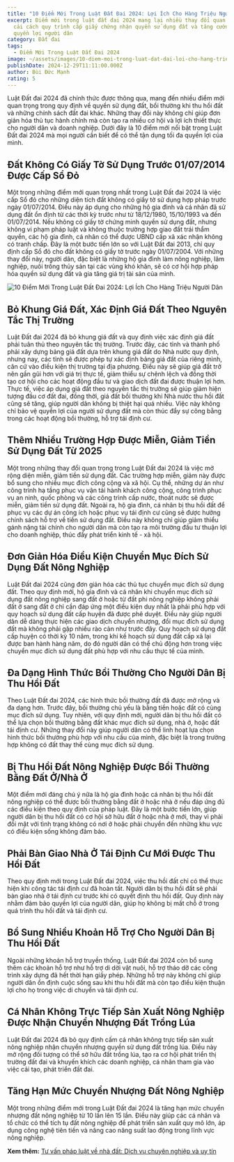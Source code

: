 ```yaml
---
title: "10 Điểm Mới Trong Luật Đất Đai 2024: Lợi Ích Cho Hàng Triệu Người Dân"
excerpt: Điểm mới trong luật đất đai 2024 mang lại nhiều thay đổi quan trọng,
  cải cách quy trình cấp giấy chứng nhận quyền sử dụng đất và tăng cường bảo vệ
  quyền lợi người dân
category: Đất đai
tags:
  - Điểm Mới Trong Luật Đất Đai 2024
image: ~/assets/images/10-diem-moi-trong-luat-dat-dai-loi-cho-hang-trieu-nguoi-dan.jpg
publishDate: 2024-12-29T11:11:00.000Z
author: Bùi Đức Mạnh
rating: 5
---
```

Luật Đất đai 2024 đã chính thức được thông qua, mang đến nhiều điểm mới quan trọng trong quy định về quyền sử dụng đất, bồi thường khi thu hồi đất và những chính sách đất đai khác. Những thay đổi này không chỉ giúp đơn giản hóa thủ tục hành chính mà còn tạo ra nhiều cơ hội và lợi ích thiết thực cho người dân và doanh nghiệp. Dưới đây là 10 điểm mới nổi bật trong Luật Đất đai 2024 mà mọi người cần biết để có thể tận dụng tối đa quyền lợi của mình.

## Đất Không Có Giấy Tờ Sử Dụng Trước 01/07/2014 Được Cấp Sổ Đỏ

Một trong những điểm mới quan trọng nhất trong Luật Đất đai 2024 là việc cấp Sổ đỏ cho những diện tích đất không có giấy tờ sử dụng hợp pháp trước ngày 01/07/2014. Điều này áp dụng cho những hộ gia đình và cá nhân đã sử dụng đất ổn định từ các thời kỳ trước như từ 18/12/1980, 15/10/1993 và đến 01/07/2014.
Nếu không có giấy tờ chứng minh quyền sử dụng đất, nhưng không vi phạm pháp luật và không thuộc trường hợp giao đất trái thẩm quyền, các hộ gia đình, cá nhân có thể được UBND cấp xã xác nhận không có tranh chấp. Đây là một bước tiến lớn so với Luật Đất đai 2013, chỉ quy định cấp Sổ đỏ cho đất không có giấy tờ trước ngày 01/07/2004. Với những thay đổi này, người dân, đặc biệt là những hộ gia đình làm nông nghiệp, lâm nghiệp, nuôi trồng thủy sản tại các vùng khó khăn, sẽ có cơ hội hợp pháp hóa quyền sử dụng đất và gia tăng giá trị tài sản của mình.

![10 Điểm Mới Trong Luật Đất Đai 2024: Lợi Ích Cho Hàng Triệu Người Dân](~/assets/images/10-diem-moi-trong-luat-dat-dai-co-loi-cho-hang-trieu-nguoi-dan.jpg "10 Điểm Mới Trong Luật Đất Đai 2024: Lợi Ích Cho Hàng Triệu Người Dân")

## Bỏ Khung Giá Đất, Xác Định Giá Đất Theo Nguyên Tắc Thị Trường

Luật Đất đai 2024 đã bỏ khung giá đất và quy định việc xác định giá đất phải tuân thủ theo nguyên tắc thị trường. Trước đây, các tỉnh và thành phố phải xây dựng bảng giá đất dựa trên khung giá đất do Nhà nước quy định, nhưng nay, các tỉnh sẽ được phép tự xác định bảng giá đất của riêng mình, căn cứ vào điều kiện thị trường tại địa phương. Điều này sẽ giúp giá đất trở nên gần gũi hơn với giá trị thực tế, giảm thiểu sự chênh lệch và đồng thời tạo cơ hội cho các hoạt động đầu tư và giao dịch đất đai được thuận lợi hơn.
Thực tế, việc áp dụng giá đất theo nguyên tắc thị trường sẽ giúp giảm hiện tượng đầu cơ đất đai, đồng thời, giá đất bồi thường khi Nhà nước thu hồi đất cũng sẽ tăng, giúp người dân không bị thiệt hại quá nhiều. Việc này không chỉ bảo vệ quyền lợi của người sử dụng đất mà còn thúc đẩy sự công bằng trong các hoạt động bồi thường, hỗ trợ tái định cư.

## Thêm Nhiều Trường Hợp Được Miễn, Giảm Tiền Sử Dụng Đất Từ 2025

Một trong những thay đổi quan trọng trong Luật Đất đai 2024 là việc mở rộng diện miễn, giảm tiền sử dụng đất. Các trường hợp miễn, giảm này được bổ sung cho nhiều mục đích công cộng và xã hội. Cụ thể, những dự án như công trình hạ tầng phục vụ vận tải hành khách công cộng, công trình phục vụ an ninh, quốc phòng và các công trình cấp nước, thoát nước sẽ được miễn, giảm tiền sử dụng đất.
Ngoài ra, hộ gia đình, cá nhân bị thu hồi đất để phục vụ các dự án công ích hoặc phục vụ tái định cư cũng sẽ được hưởng chính sách hỗ trợ về tiền sử dụng đất. Điều này không chỉ giúp giảm thiểu gánh nặng tài chính cho người dân mà còn tạo ra môi trường đầu tư thuận lợi cho doanh nghiệp, thúc đẩy phát triển kinh tế - xã hội.

## Đơn Giản Hóa Điều Kiện Chuyển Mục Đích Sử Dụng Đất Nông Nghiệp

Luật Đất đai 2024 cũng đơn giản hóa các thủ tục chuyển mục đích sử dụng đất. Theo quy định mới, hộ gia đình và cá nhân khi chuyển mục đích sử dụng đất nông nghiệp sang đất ở hoặc từ đất phi nông nghiệp không phải đất ở sang đất ở chỉ cần đáp ứng một điều kiện duy nhất là phải phù hợp với quy hoạch sử dụng đất cấp huyện đã được phê duyệt. Điều này giúp người dân dễ dàng thực hiện các giao dịch chuyển nhượng, đổi mục đích sử dụng đất mà không phải gặp nhiều rào cản như trước đây.
Quy hoạch sử dụng đất cấp huyện có thời kỳ 10 năm, trong khi kế hoạch sử dụng đất cấp xã lại được ban hành hàng năm, do đó người dân có thể chủ động hơn trong việc chuyển mục đích sử dụng đất phù hợp với nhu cầu thực tế của mình.

## Đa Dạng Hình Thức Bồi Thường Cho Người Dân Bị Thu Hồi Đất

Theo Luật Đất đai 2024, các hình thức bồi thường đất đã được mở rộng và đa dạng hơn. Trước đây, bồi thường chủ yếu là bằng tiền hoặc đất có cùng mục đích sử dụng. Tuy nhiên, với quy định mới, người dân bị thu hồi đất có thể lựa chọn bồi thường bằng đất khác mục đích sử dụng, nhà ở, hoặc đất tái định cư. Những thay đổi này giúp người dân có thể linh hoạt lựa chọn hình thức bồi thường phù hợp với nhu cầu của mình, đặc biệt là trong trường hợp không có đất thay thế cùng mục đích sử dụng.

## Bị Thu Hồi Đất Nông Nghiệp Được Bồi Thường Bằng Đất Ở/Nhà Ở

Một điểm mới đáng chú ý nữa là hộ gia đình hoặc cá nhân bị thu hồi đất nông nghiệp có thể được bồi thường bằng đất ở hoặc nhà ở nếu đáp ứng đủ các điều kiện theo quy định của pháp luật. Đây là một bước tiến lớn, giúp người dân bị thu hồi đất có cơ hội sở hữu đất ở hoặc nhà ở mới, thay vì phải đối mặt với tình trạng không có nơi ở hoặc phải chuyển đến những khu vực có điều kiện sống không đảm bảo.

## Phải Bàn Giao Nhà Ở Tái Định Cư Mới Được Thu Hồi Đất

Theo quy định mới trong Luật Đất đai 2024, việc thu hồi đất chỉ có thể thực hiện khi công tác tái định cư đã hoàn tất. Người dân bị thu hồi đất sẽ phải bàn giao nhà ở tái định cư trước khi có quyết định thu hồi đất. Quy định này nhằm đảm bảo quyền lợi của người dân, giúp họ không bị mất chỗ ở trong quá trình thu hồi đất và tái định cư.

## Bổ Sung Nhiều Khoản Hỗ Trợ Cho Người Dân Bị Thu Hồi Đất

Ngoài những khoản hỗ trợ truyền thống, Luật Đất đai 2024 còn bổ sung thêm các khoản hỗ trợ như hỗ trợ di dời vật nuôi, hỗ trợ tháo dỡ các công trình xây dựng đã hết thời hạn giấy phép. Những hỗ trợ này không chỉ giúp người dân ổn định cuộc sống sau khi thu hồi đất mà còn tạo điều kiện thuận lợi cho họ trong việc di chuyển và tái định cư.

## Cá Nhân Không Trực Tiếp Sản Xuất Nông Nghiệp Được Nhận Chuyển Nhượng Đất Trồng Lúa

Luật Đất đai 2024 đã bỏ quy định cấm cá nhân không trực tiếp sản xuất nông nghiệp nhận chuyển nhượng quyền sử dụng đất trồng lúa. Điều này mở rộng đối tượng có thể sở hữu đất trồng lúa, tạo ra cơ hội phát triển thị trường đất đai và khuyến khích các doanh nghiệp, cá nhân tham gia vào việc cải tạo, phát triển đất đai.

## Tăng Hạn Mức Chuyển Nhượng Đất Nông Nghiệp

Một trong những điểm mới trong Luật Đất đai 2024 là tăng hạn mức chuyển nhượng đất nông nghiệp từ 10 lần lên 15 lần. Điều này giúp các cá nhân và tổ chức có thể tích tụ đất nông nghiệp để phát triển sản xuất quy mô lớn, áp dụng công nghệ tiên tiến và nâng cao năng suất lao động trong lĩnh vực nông nghiệp.

**Xem thêm:** [Tư vấn pháp luật về nhà đất: Dịch vụ chuyên nghiệp và uy tín](https://yplawfirm.vn/phap-ly/tu-van-phap-luat-ve-nha-dat-dich-vu-chuyen-nghiep-va-uy-tin)[](https://yplawfirm.vn/phap-ly/dat-khong-co-giay-to-truoc-01-07-2014-duoc-cap-so-do-theo-luat-dat-dai-2024)
